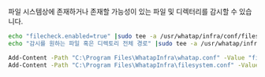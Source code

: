 파일 시스템상에 존재하거나 존재할 가능성이 있는 파일 및 디렉터리를 감시할 수 있습니다.

<Tabs>
<TabItem value="lxs" label="Linux Shell">

```bash title=SH
echo "filecheck.enabled=true" |sudo tee -a /usr/whatap/infra/conf/filesystem.conf
echo "감시를 원하는 파일 혹은 디렉토리 전체 경로" |sudo tee -a /usr/whatap/infra/conf/filesystem.conf
```

</TabItem>
<TabItem value="wps" label="Windows Powershell">

```bash title=SH
Add-Content -Path "C:\Program Files\WhatapInfra\whatap.conf" -Value "filecheck.enabled=true"
Add-Content -Path "C:\Program Files\WhatapInfra\filesystem.conf" -Value "감시를 원하는 파일 혹은 디렉토리 전체 경로"
```

</TabItem>
</Tabs>
